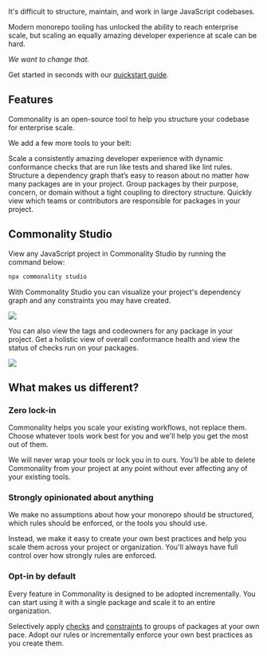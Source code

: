 It's difficult to structure, maintain, and work in large JavaScript codebases.

Modern monorepo tooling has unlocked the ability to reach enterprise scale, but scaling an equally amazing developer experience at scale can be hard.

*We want to change that.*

Get started in seconds with our [quickstart guide](/quickstart).

## Features

Commonality is an open-source tool to help you structure your codebase for enterprise scale.

We add a few more tools to your belt:

<CardGroup cols={1}>
  <Card title="Codify best practices with checks" href="/checks/introduction" icon="box-check">
    Scale a consistently amazing developer experience with dynamic conformance checks that are run like tests and shared like lint rules.
  </Card>
  <Card title="Organize your dependency graph with constraints" icon="diagram-project" href="/constraints/introduction">
    Structure a dependency graph that’s easy to reason about no matter how many packages are in your project.
  </Card>
  <Card title="Categorize packages with tags" icon="tags" href="/tags">
    Group packages by their purpose, concern, or domain without a tight coupling to directory structure.
  </Card>
  <Card title="Navigate ownership with codeowners" icon="users" href="/codeowners">
    Quickly view which teams or contributors are responsible for packages in your project.
  </Card>
</CardGroup>

## Commonality Studio
View any JavaScript project in Commonality Studio by running the command below:
```bash
npx commonality studio
```

With Commonality Studio you can visualize your project's dependency graph and any constraints you may have created.
<Frame>
 <img src="/images/studio-dark.png"/>
</Frame>

You can also view the tags and codeowners for any package in your project. Get a holistic view of overall conformance health and view the status of checks run on your packages.

<Frame>
 <img src="/images/studio-checks.png"/>
</Frame>

## What makes us different?

### Zero lock-in

Commonality helps you scale your existing workflows, not replace them. Choose whatever tools work best for you and we'll help you get the most out of them.

We will never wrap your tools or lock you in to ours. You'll be able to delete Commonality from your project at any point without ever affecting any of your existing tools.

### Strongly opinionated about anything

We make no assumptions about how your monorepo should be structured, which rules should be enforced, or the tools you should use.

Instead, we make it easy to create your own best practices and help you scale them across your project or organization.
You'll always have full control over how strongly rules are enforced.

### Opt-in by default

Every feature in Commonality is designed to be adopted incrementally. You can start using it with a single package and scale it to an entire organization.

Selectively apply [checks](/checks) and [constraints](/constraints) to groups of packages at your own pace. Adopt our rules or incrementally enforce your own best practices as you create them.

